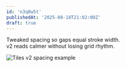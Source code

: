 ```yaml
---
id: 'n3q8w5t'
publishedAt: '2025-08-18T21:02:00Z'
draft: true
---
```


Tweaked spacing so gaps equal stroke width.  
v2 reads calmer without losing grid rhythm.

![Tiles v2 spacing example](/blog-placeholder-1.jpg)
